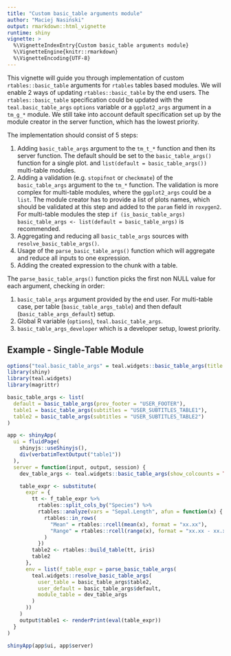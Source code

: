 ```yaml
---
title: "Custom basic_table arguments module"
author: "Maciej Nasiński"
output: rmarkdown::html_vignette
runtime: shiny
vignette: >
  %\VignetteIndexEntry{Custom basic_table arguments module}
  %\VignetteEngine{knitr::rmarkdown}
  %\VignetteEncoding{UTF-8}
---
```


This vignette will guide you through implementation of custom `rtables::basic_table` arguments for `rtables` tables 
based modules. We will enable 2 ways of updating `rtables::basic_table` by the end users.
The `rtables::basic_table` specification could be updated with the `teal.basic_table_args` `options` variable or a 
`ggplot2_args` argument in a `tm_g_*` module. We still take into account default specification set up by the module 
creator in the server function, which has the lowest priority.

The implementation should consist of 5 steps:

1. Adding `basic_table_args` argument to the `tm_t_*` function and then its server function.
The default should be set to
the `basic_table_args()` function for a single plot.
and  `list(default = basic_table_args())` multi-table modules.
2. Adding a validation (e.g. `stopifnot` or `checkmate`) of the `basic_table_args` argument to the `tm_*` function.
The validation is more complex for multi-table modules, where the `ggplot2_args` could be a `list`.
The module creator has to provide a list of plots names, which should be validated at this step and added to the `param` 
field in `roxygen2`. For multi-table modules the step 
`if (is_basic_table_args) basic_table_args <- list(default = basic_table_args)` is recommended.
3. Aggregating and reducing all `basic_table_args` sources with `resolve_basic_table_args()`.
4. Usage of the `parse_basic_table_args()` function which will aggregate and reduce all inputs
to one expression.
5. Adding the created expression to the chunk with a table.

The `parse_basic_table_args()` function picks the first non NULL value for each argument, checking in order:

1. `basic_table_args` argument provided by the end user.
For multi-table case, per table (`basic_table_args_table`) and then default (`basic_table_args_default`) setup.
2. Global R variable (`options`), `teal.basic_table_args`.
3. `basic_table_args_developer` which is a developer setup, lowest priority.

## Example - Single-Table Module

```r
options("teal.basic_table_args" = teal.widgets::basic_table_args(title = "ENV_TITLE"))
library(shiny)
library(teal.widgets)
library(magrittr)

basic_table_args <- list(
  default = basic_table_args(prov_footer = "USER_FOOTER"),
  table1 = basic_table_args(subtitles = "USER_SUBTITLES_TABLE1"),
  table2 = basic_table_args(subtitles = "USER_SUBTITLES_TABLE2")
)

app <- shinyApp(
  ui = fluidPage(
    shinyjs::useShinyjs(),
    div(verbatimTextOutput("table1"))
  ),
  server = function(input, output, session) {
    dev_table_args <- teal.widgets::basic_table_args(show_colcounts = TRUE)

    table_expr <- substitute(
      expr = {
        tt <- f_table_expr %>%
          rtables::split_cols_by("Species") %>%
          rtables::analyze(vars = "Sepal.Length", afun = function(x) {
            rtables::in_rows(
              "Mean" = rtables::rcell(mean(x), format = "xx.xx"),
              "Range" = rtables::rcell(range(x), format = "xx.xx - xx.xx")
            )
          })
        table2 <- rtables::build_table(tt, iris)
        table2
      },
      env = list(f_table_expr = parse_basic_table_args(
        teal.widgets::resolve_basic_table_args(
          user_table = basic_table_args$table2,
          user_default = basic_table_args$default,
          module_table = dev_table_args
        )
      ))
    )
    output$table1 <- renderPrint(eval(table_expr))
  }
)
```

```r
shinyApp(app$ui, app$server)
```

